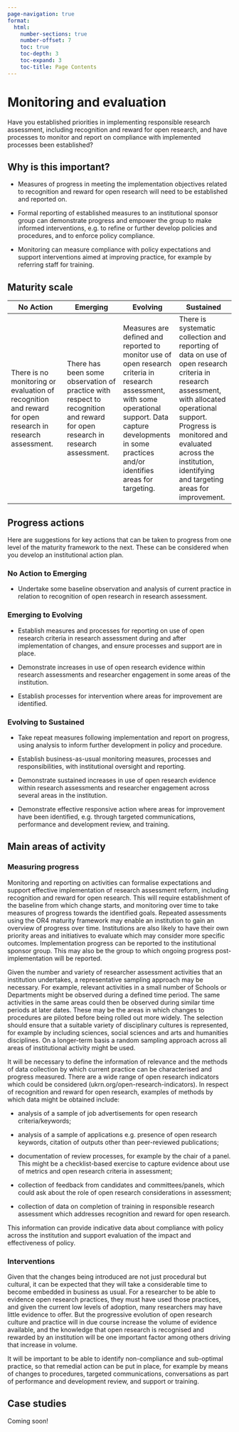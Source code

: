 ```yaml
---
page-navigation: true
format:
  html:
    number-sections: true
    number-offset: 7
    toc: true
    toc-depth: 3
    toc-expand: 3
    toc-title: Page Contents
---
```


# Monitoring and evaluation 

::: {.callout .feature}
Have you established priorities in implementing responsible research assessment, including recognition and reward for open research, and have processes to monitor and report on compliance with implemented processes been established? 
:::

## Why is this important? 

- Measures of progress in meeting the implementation objectives related to recognition and reward for open research will need to be established and reported on.  

- Formal reporting of established measures to an institutional sponsor group can demonstrate progress and empower the group to make informed interventions, e.g. to refine or further develop policies and procedures, and to enforce policy compliance. 

- Monitoring can measure compliance with policy expectations and support interventions aimed at improving practice, for example by referring staff for training. 

## Maturity scale 

| No Action | Emerging | Evolving | Sustained |
|---------|---------|---------|---------|
| <span>There is no monitoring or evaluation of recognition and reward for open research in research assessment.</span> | <span>There has been some observation of practice with respect to recognition and reward for open research in research assessment.</span> | <span>Measures are defined and reported to monitor use of open research criteria in research assessment, with some operational support. Data capture developments in some practices and/or identifies areas for targeting.</span> | <span>There is systematic collection and reporting of data on use of open research criteria in research assessment,  with allocated operational support. Progress is monitored and evaluated across the institution, identifying and targeting areas for improvement.</span> |

## Progress actions 

Here are suggestions for key actions that can be taken to progress from one level of the maturity framework to the next. These can be considered when you develop an institutional action plan.  

### No Action to Emerging 

- Undertake some baseline observation and analysis of current practice in relation to recognition of open research in research assessment. 

### Emerging to Evolving 

- Establish measures and processes for reporting on use of open research criteria in research assessment during and after implementation of changes, and ensure processes and support are in place. 

- Demonstrate increases in use of open research evidence within research assessments and researcher engagement in some areas of the institution. 

- Establish processes for intervention where areas for improvement are identified. 

### Evolving to Sustained 

- Take repeat measures following implementation and report on progress, using analysis to inform further development in policy and procedure. 

- Establish business-as-usual monitoring measures, processes and responsibilities, with institutional oversight and reporting.  

- Demonstrate sustained increases in use of open research evidence within research assessments and researcher engagement across several areas in the institution.  

- Demonstrate effective responsive action where areas for improvement have been identified, e.g. through targeted communications, performance and development review, and training. 

## Main areas of activity 

### Measuring progress  

Monitoring and reporting on activities can formalise expectations and support effective implementation of research assessment reform, including recognition and reward for open research. This will require establishment of the baseline from which change starts, and monitoring over time to take measures of progress towards the identified goals. Repeated assessments using the OR4 maturity framework may enable an institution to gain an overview of progress over time. Institutions are also likely to have their own priority areas and initiatives to evaluate which may consider more specific outcomes. Implementation progress can be reported to the institutional sponsor group. This may also be the group to which ongoing progress post-implementation will be reported. 

Given the number and variety of researcher assessment activities that an institution undertakes, a representative sampling approach may be necessary. For example, relevant activities in a small number of Schools or Departments might be observed during a defined time period. The same activities in the same areas could then be observed during similar time periods at later dates. These may be the areas in which changes to procedures are piloted before being rolled out more widely. The selection should ensure that a suitable variety of disciplinary cultures is represented, for example by including sciences, social sciences and arts and humanities disciplines. On a longer-term basis a random sampling approach across all areas of institutional activity might be used. 

It will be necessary to define the information of relevance and the methods of data collection by which current practice can be characterised and progress measured. There are a wide range of open research indicators which could be considered (ukrn.org/open-research-indicators). In respect of recognition and reward for open research, examples of methods by which data might be obtained include:   

- analysis of a sample of job advertisements for open research criteria/keywords; 

- analysis of a sample of applications e.g. presence of open research keywords, citation of outputs other than peer-reviewed publications;  

- documentation of review processes, for example by the chair of a panel. This might be a checklist-based exercise to capture evidence about use of metrics and open research criteria in assessment;  

- collection of feedback from candidates and committees/panels, which could ask about the role of open research considerations in assessment; 

- collection of data on completion of training in responsible research assessment which addresses recognition and reward for open research.  

This information can provide indicative data about compliance with policy across the institution and support evaluation of the impact and effectiveness of policy. 

### Interventions 

Given that the changes being introduced are not just procedural but cultural, it can be expected that they will take a considerable time to become embedded in business as usual. For a researcher to be able to evidence open research practices, they must have used those practices, and given the current low levels of adoption, many researchers may have little evidence to offer. But the progressive evolution of open research culture and practice will in due course increase the volume of evidence available, and the knowledge that open research is recognised and rewarded by an institution will be one important factor among others driving that increase in volume. 

It will be important to be able to identify non-compliance and sub-optimal practice, so that remedial action can be put in place, for example by means of changes to procedures, targeted communications, conversations as part of performance and development review, and support or training.  

## Case studies 

Coming soon!
